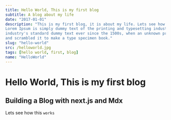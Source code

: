 ```yaml
---
title: Hello World, This is my first blog
subtitle: A blog about my life
date: "2017-01-01"
description: "This is my first blog, it is about my life. Lets see how far this thing will take me, \n
Lorem Ipsum is simply dummy text of the printing and typesetting industry. Lorem Ipsum has been the \n
industry's standard dummy text ever since the 1500s, when an unknown printer took a galley of type \n
and scrambled it to make a type specimen book."
slug: "hello-world"
src: /helloworld.jpg
tags: [hello world, first, blog]
name: "HelloWorld"
---
```


# Hello World, This is my first blog

## Building a Blog with next.js and Mdx

Lets see how this `works`